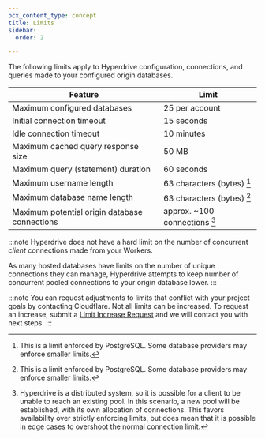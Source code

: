 ```yaml
---
pcx_content_type: concept
title: Limits
sidebar:
  order: 2

---
```


The following limits apply to Hyperdrive configuration, connections, and queries made to your configured origin databases.

| Feature                                        | Limit                                                                                 |
| ---------------------------------------------- | ------------------------------------------------------------------------------------- |
| Maximum configured databases                   | 25 per account                                                                        |
| Initial connection timeout                     | 15 seconds                                                                            |
| Idle connection timeout                        | 10 minutes                                                                            |
| Maximum cached query response size             | 50 MB                                                                                 |
| Maximum query (statement) duration             | 60 seconds                                                                            |
| Maximum username length                        | 63 characters (bytes) [^1]                                                            |
| Maximum database name length                   | 63 characters (bytes) [^1]                                                            |
| Maximum potential origin database connections  | approx. \~100 connections [^2]																													 |

:::note
Hyperdrive does not have a hard limit on the number of concurrent *client* connections made from your Workers.

As many hosted databases have limits on the number of unique connections they can manage, Hyperdrive attempts to keep number of concurrent pooled connections to your origin database lower.
:::

[^1]: This is a limit enforced by PostgreSQL. Some database providers may enforce smaller limits.

[^2]: Hyperdrive is a distributed system, so it is possible for a client to be unable to reach an existing pool. In this scenario, a new pool will be established, with its own allocation of connections. This favors availability over strictly enforcing limits, but does mean that it is possible in edge cases to overshoot the normal connection limit.

:::note
You can request adjustments to limits that conflict with your project goals by contacting Cloudflare. Not all limits can be increased. To request an increase, submit a [Limit Increase Request](https://forms.gle/ukpeZVLWLnKeixDu7) and we will contact you with next steps.
:::
